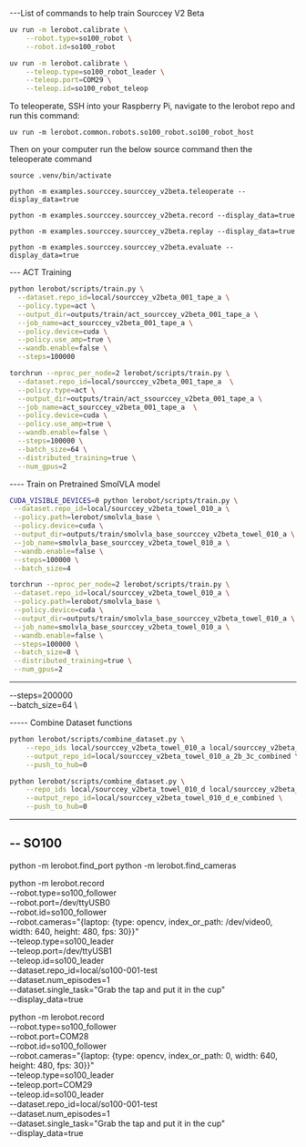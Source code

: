 ---List of commands to help train Sourccey V2 Beta

```bash
uv run -m lerobot.calibrate \
    --robot.type=so100_robot \
    --robot.id=so100_robot
```

```bash
uv run -m lerobot.calibrate \
    --teleop.type=so100_robot_leader \
    --teleop.port=COM29 \
    --teleop.id=so100_robot_teleop
```

To teleoperate, SSH into your Raspberry Pi, navigate to the lerobot repo and run this command:

```
uv run -m lerobot.common.robots.so100_robot.so100_robot_host
```

Then on your computer run the below source command then the teleoperate command

```
source .venv/bin/activate
```

```
python -m examples.sourccey.sourccey_v2beta.teleoperate --display_data=true
```

```
python -m examples.sourccey.sourccey_v2beta.record --display_data=true
```

```
python -m examples.sourccey.sourccey_v2beta.replay --display_data=true
```

```
python -m examples.sourccey.sourccey_v2beta.evaluate --display_data=true
```

--- ACT Training

```bash
python lerobot/scripts/train.py \
  --dataset.repo_id=local/sourccey_v2beta_001_tape_a \
  --policy.type=act \
  --output_dir=outputs/train/act_sourccey_v2beta_001_tape_a \
  --job_name=act_sourccey_v2beta_001_tape_a \
  --policy.device=cuda \
  --policy.use_amp=true \
  --wandb.enable=false \
  --steps=100000
```

```bash
torchrun --nproc_per_node=2 lerobot/scripts/train.py \
  --dataset.repo_id=local/sourccey_v2beta_001_tape_a  \
  --policy.type=act \
  --output_dir=outputs/train/act_ssourccey_v2beta_001_tape_a \
  --job_name=act_sourccey_v2beta_001_tape_a  \
  --policy.device=cuda \
  --policy.use_amp=true \
  --wandb.enable=false \
  --steps=100000 \
  --batch_size=64 \
  --distributed_training=true \
  --num_gpus=2
```

---- Train on Pretrained SmolVLA model

```bash
CUDA_VISIBLE_DEVICES=0 python lerobot/scripts/train.py \
 --dataset.repo_id=local/sourccey_v2beta_towel_010_a \
 --policy.path=lerobot/smolvla_base \
 --policy.device=cuda \
 --output_dir=outputs/train/smolvla_base_sourccey_v2beta_towel_010_a \
 --job_name=smolvla_base_sourccey_v2beta_towel_010_a \
 --wandb.enable=false \
 --steps=100000 \
 --batch_size=4
```

```bash
torchrun --nproc_per_node=2 lerobot/scripts/train.py \
 --dataset.repo_id=local/sourccey_v2beta_towel_010_a \
 --policy.path=lerobot/smolvla_base \
 --policy.device=cuda \
 --output_dir=outputs/train/smolvla_base_sourccey_v2beta_towel_010_a \
 --job_name=smolvla_base_sourccey_v2beta_towel_010_a \
 --wandb.enable=false \
 --steps=100000 \
 --batch_size=8 \
 --distributed_training=true \
 --num_gpus=2
```

---

--steps=200000 \
 --batch_size=64 \

----- Combine Dataset functions

```bash
python lerobot/scripts/combine_dataset.py \
    --repo_ids local/sourccey_v2beta_towel_010_a local/sourccey_v2beta_towel_010_b local/sourccey_v2beta_towel_010_2b local/sourccey_v2beta_towel_010_c local/sourccey_v2beta_towel_010_2c local/sourccey_v2beta_towel_010_3c \
    --output_repo_id=local/sourccey_v2beta_towel_010_a_2b_3c_combined \
    --push_to_hub=0
```

```bash
python lerobot/scripts/combine_dataset.py \
    --repo_ids local/sourccey_v2beta_towel_010_d local/sourccey_v2beta_towel_010_e \
    --output_repo_id=local/sourccey_v2beta_towel_010_d_e_combined \
    --push_to_hub=0
```

---

## -- SO100

python -m lerobot.find_port
python -m lerobot.find_cameras

python -m lerobot.record \
 --robot.type=so100_follower \
 --robot.port=/dev/ttyUSB0 \
 --robot.id=so100_follower \
 --robot.cameras="{laptop: {type: opencv, index_or_path: /dev/video0, width: 640, height: 480, fps: 30}}" \
 --teleop.type=so100_leader \
 --teleop.port=/dev/ttyUSB1 \
 --teleop.id=so100_leader \
 --dataset.repo_id=local/so100-001-test \
 --dataset.num_episodes=1 \
 --dataset.single_task="Grab the tap and put it in the cup" \
 --display_data=true

python -m lerobot.record \
 --robot.type=so100_follower \
 --robot.port=COM28 \
 --robot.id=so100_follower \
 --robot.cameras="{laptop: {type: opencv, index_or_path: 0, width: 640, height: 480, fps: 30}}" \
 --teleop.type=so100_leader \
 --teleop.port=COM29 \
 --teleop.id=so100_leader \
 --dataset.repo_id=local/so100-001-test \
 --dataset.num_episodes=1 \
 --dataset.single_task="Grab the tap and put it in the cup" \
 --display_data=true
